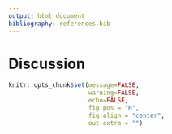 ```yaml
---
output: html_document
bibliography: references.bib
---
```


# Discussion

```r
knitr::opts_chunk$set(message=FALSE,
                      warning=FALSE,
                      echo=FALSE,
                      fig.pos = "H",
                      fig.align = "center",
                      out.extra = "")
```